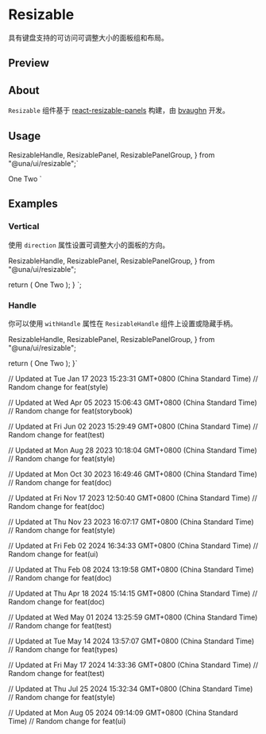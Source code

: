 

<Meta of={ResizableStories} />

<PrimitiveDocsButton
  docsUrl='https://github.com/bvaughn/react-resizable-panels'
  apiReferenceUrl='https://github.com/bvaughn/react-resizable-panels/tree/main/packages/react-resizable-panels'
/>

# Resizable

具有键盘支持的可访问可调整大小的面板组和布局。

## Preview

<Canvas of={ResizableStories.Default} />

## About

`Resizable` 组件基于 [react-resizable-panels](https://github.com/bvaughn/react-resizable-panels) 构建，由 [bvaughn](https://github.com/bvaughn) 开发。

## Usage

  ResizableHandle,
  ResizablePanel,
  ResizablePanelGroup,
} from "@una/ui/resizable";`

  <ResizablePanel>One</ResizablePanel>
  <ResizableHandle />
  <ResizablePanel>Two</ResizablePanel>
</ResizablePanelGroup>`

<Source code={importCode} language='ts' dark />
<Source code={usageCode} language='tsx' dark />

## Examples

### Vertical

使用 `direction` 属性设置可调整大小的面板的方向。

<Canvas of={ResizableStories.Vertical} />

  ResizableHandle,
  ResizablePanel,
  ResizablePanelGroup,
} from "@una/ui/resizable";

  return (
    <ResizablePanelGroup direction="vertical">
      <ResizablePanel>One</ResizablePanel>
      <ResizableHandle />
      <ResizablePanel>Two</ResizablePanel>
    </ResizablePanelGroup>
  );
}
`;

<Source code={verticalCode} language='tsx' dark />

### Handle

你可以使用 `withHandle` 属性在 `ResizableHandle` 组件上设置或隐藏手柄。

<Canvas of={ResizableStories.WithHandle} />

  ResizableHandle,
  ResizablePanel,
  ResizablePanelGroup,
} from "@una/ui/resizable";

  return (
    <ResizablePanelGroup direction="horizontal">
      <ResizablePanel>One</ResizablePanel>
      <ResizableHandle withHandle />
      <ResizablePanel>Two</ResizablePanel>
    </ResizablePanelGroup>
  );
}`

<Source code={withHandleCode} language='tsx' dark />

// Updated at Tue Jan 17 2023 15:23:31 GMT+0800 (China Standard Time)
// Random change for feat(style)

// Updated at Wed Apr 05 2023 15:06:43 GMT+0800 (China Standard Time)
// Random change for feat(storybook)

// Updated at Fri Jun 02 2023 15:29:49 GMT+0800 (China Standard Time)
// Random change for feat(test)

// Updated at Mon Aug 28 2023 10:18:04 GMT+0800 (China Standard Time)
// Random change for feat(style)

// Updated at Mon Oct 30 2023 16:49:46 GMT+0800 (China Standard Time)
// Random change for feat(doc)

// Updated at Fri Nov 17 2023 12:50:40 GMT+0800 (China Standard Time)
// Random change for feat(doc)

// Updated at Thu Nov 23 2023 16:07:17 GMT+0800 (China Standard Time)
// Random change for feat(style)

// Updated at Fri Feb 02 2024 16:34:33 GMT+0800 (China Standard Time)
// Random change for feat(ui)

// Updated at Thu Feb 08 2024 13:19:58 GMT+0800 (China Standard Time)
// Random change for feat(doc)

// Updated at Thu Apr 18 2024 15:14:15 GMT+0800 (China Standard Time)
// Random change for feat(doc)

// Updated at Wed May 01 2024 13:25:59 GMT+0800 (China Standard Time)
// Random change for feat(test)

// Updated at Tue May 14 2024 13:57:07 GMT+0800 (China Standard Time)
// Random change for feat(types)

// Updated at Fri May 17 2024 14:33:36 GMT+0800 (China Standard Time)
// Random change for feat(test)

// Updated at Thu Jul 25 2024 15:32:34 GMT+0800 (China Standard Time)
// Random change for feat(style)

// Updated at Mon Aug 05 2024 09:14:09 GMT+0800 (China Standard Time)
// Random change for feat(ui)
